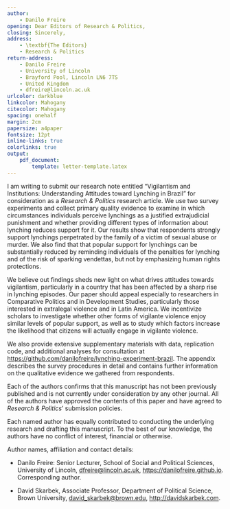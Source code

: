 ```yaml
---
author: 
    - Danilo Freire
opening: Dear Editors of Research & Politics,
closing: Sincerely,
address:
    - \textbf{The Editors}
    - Research & Politics
return-address: 
    - Danilo Freire
    - University of Lincoln
    - Brayford Pool, Lincoln LN6 7TS
    - United Kingdom
    - dfreire@lincoln.ac.uk
urlcolor: darkblue
linkcolor: Mahogany
citecolor: Mahogany
spacing: onehalf
margin: 2cm
papersize: a4paper
fontsize: 12pt
inline-links: true
colorlinks: true
output: 
    pdf_document:
        template: letter-template.latex
---
```


\doublespacing

I am writing to submit our research note entitled "Vigilantism and
Institutions: Understanding Attitudes toward Lynching in Brazil" for
consideration as a _Research & Politics_ research article. We use two survey
experiments and collect primary quality evidence to examine in which
circumstances individuals perceive lynchings as a justified extrajudicial
punishment and whether providing different types of information about lynching
reduces support for it. Our results show that respondents strongly support
lynchings perpetrated by the family of a victim of sexual abuse or murder. We
also find that that popular support for lynchings can be substantially reduced
by reminding individuals of the penalties for lynching and of the risk of
sparking vendettas, but not by emphasizing human rights protections.

We believe out findings sheds new light on what drives attitudes towards
vigilantism, particularly in a country that has been affected by a sharp rise
in lynching episodes. Our paper should appeal especially to researchers in
Comparative Politics and in Development Studies, particularly those interested
in extralegal violence and in Latin America. We incentivize scholars to
investigate whether other forms of vigilante violence enjoy similar levels of
popular support, as well as to study which factors increase the likelihood that
citizens will actually engage in vigilante violence. 

We also provide extensive supplementary materials with data, replication code,
and additional analyses for consultation at
<https://github.com/danilofreire/lynching-experiment-brazil>. The appendix
describes the survey procedures in detail and contains further information on
the qualitative evidence we gathered from respondents. 

Each of the authors confirms that this manuscript has not been previously
published and is not currently under consideration by any other journal. All of
the authors have approved the contents of this paper and have agreed to
_Research & Politics_' submission policies. 

Each named author has equally contributed to conducting the underlying research
and drafting this manuscript. To the best of our knowledge, the authors have no
conflict of interest, financial or otherwise.

Author names, affiliation and contact details:

* Danilo Freire: Senior Lecturer, School of Social and Political Sciences,
  University of Lincoln, <dfreire@lincoln.ac.uk>,
  <https://danilofreire.github.io>. Corresponding author.

* David Skarbek, Associate Professor, Department of Political Science, Brown
  University, <david_skarbek@brown.edu>, <http://davidskarbek.com>.

\vspace{1cm}
